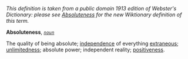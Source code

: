 ''This definition is taken from a public domain 1913 edition of Webster's Dictionary: please see [[Absoluteness]] for the new Wiktionary definition of this term.''

'''Absoluteness''', ''<code>[[noun (part of speech)|noun]]</code>''

The quality of being absolute; [[independence]] of everything [[extraneous]]; [[unlimitedness]]; absolute power; independent reality; [[positiveness]].